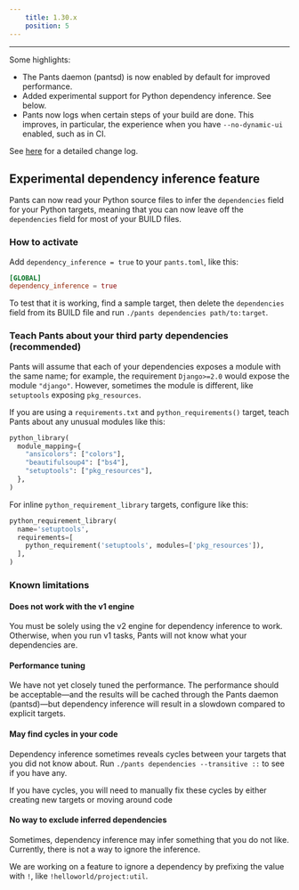 ```yaml
---
    title: 1.30.x
    position: 5
---
```




---

Some highlights:

- The Pants daemon (pantsd) is now enabled by default for improved performance.
- Added experimental support for Python dependency inference. See below.
- Pants now logs when certain steps of your build are done. This improves, in particular, the experience when you have `--no-dynamic-ui` enabled, such as in CI.

See [here](https://github.com/pantsbuild/pants/blob/master/src/python/pants/notes/1.30.x.rst) for a detailed change log.
## Experimental dependency inference feature
Pants can now read your Python source files to infer the `dependencies` field for your Python targets, meaning that you can now leave off the `dependencies` field for most of your BUILD files.

### How to activate
Add `dependency_inference = true` to your `pants.toml`, like this:
```toml title="pants.toml"
[GLOBAL]
dependency_inference = true
```

To test that it is working, find a sample target, then delete the `dependencies` field from its BUILD file and run `./pants dependencies path/to:target`.

### Teach Pants about your third party dependencies (recommended)
Pants will assume that each of your dependencies exposes a module with the same name; for example, the requirement `Django>=2.0` would expose the module `"django"`. However, sometimes the module is different, like `setuptools` exposing `pkg_resources`.

If you are using a `requirements.txt` and `python_requirements()` target, teach Pants about any unusual modules like this:
```python title="3rdparty/BUILD"
python_library(
  module_mapping={
    "ansicolors": ["colors"],
    "beautifulsoup4": ["bs4"],
    "setuptools": ["pkg_resources"],
  },
)
```

For inline `python_requirement_library` targets, configure like this:
```python title="3rdparty/BUILD"
python_requirement_library(
  name='setuptools',
  requirements=[
    python_requirement('setuptools', modules=['pkg_resources']),
  ],
)
```

### Known limitations
#### Does not work with the v1 engine
You must be solely using the v2 engine for dependency inference to work. Otherwise, when you run v1 tasks, Pants will not know what your dependencies are.

#### Performance tuning

We have not yet closely tuned the performance. The performance should be acceptable—and the results will be cached through the Pants daemon (pantsd)—but dependency inference will result in a slowdown compared to explicit targets.  

#### May find cycles in your code

Dependency inference sometimes reveals cycles between your targets that you did not know about. Run `./pants dependencies --transitive ::` to see if you have any.

If you have cycles, you will need to manually fix these cycles by either creating new targets or moving around code

#### No way to exclude inferred dependencies
Sometimes, dependency inference may infer something that you do not like. Currently, there is not a way to ignore the inference.

We are working on a feature to ignore a dependency by prefixing the value with `!`, like `!helloworld/project:util`.